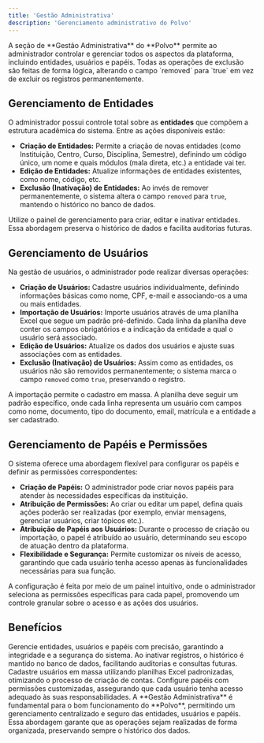 ```yaml
---
title: 'Gestão Administrativa'
description: 'Gerenciamento administrativo do Polvo'
---
```


<Note>
A seção de **Gestão Administrativa** do **Polvo** permite ao administrador controlar e gerenciar todos os aspectos da plataforma, incluindo entidades, usuários e papéis. Todas as operações de exclusão são feitas de forma lógica, alterando o campo `removed` para `true` em vez de excluir os registros permanentemente.
</Note>

## Gerenciamento de Entidades

O administrador possui controle total sobre as **entidades** que compõem a estrutura acadêmica do sistema. Entre as ações disponíveis estão:

- **Criação de Entidades:** Permite a criação de novas entidades (como Instituição, Centro, Curso, Disciplina, Semestre), definindo um código único, um nome e quais módulos (mala direta, etc.) a entidade vai ter.
- **Edição de Entidades:** Atualize informações de entidades existentes, como nome, código, etc.
- **Exclusão (Inativação) de Entidades:** Ao invés de remover permanentemente, o sistema altera o campo `removed` para `true`, mantendo o histórico no banco de dados.

<AccordionGroup>
  <Accordion icon="pen-to-square" title="Como Gerenciar Entidades">
    <p>
      Utilize o painel de gerenciamento para criar, editar e inativar entidades. Essa abordagem preserva o histórico de dados e facilita auditorias futuras.
    </p>
  </Accordion>
</AccordionGroup>

## Gerenciamento de Usuários

Na gestão de usuários, o administrador pode realizar diversas operações:

- **Criação de Usuários:** Cadastre usuários individualmente, definindo informações básicas como nome, CPF, e-mail e associando-os a uma ou mais entidades.
- **Importação de Usuários:** Importe usuários através de uma planilha Excel que segue um padrão pré-definido. Cada linha da planilha deve conter os campos obrigatórios e a indicação da entidade a qual o usuário será associado.
- **Edição de Usuários:** Atualize os dados dos usuários e ajuste suas associações com as entidades.
- **Exclusão (Inativação) de Usuários:** Assim como as entidades, os usuários não são removidos permanentemente; o sistema marca o campo `removed` como `true`, preservando o registro.

<AccordionGroup>
  <Accordion icon="user" title="Importação de Usuários via Excel">
    <p>
      A importação permite o cadastro em massa. A planilha deve seguir um padrão específico, onde cada linha representa um usuário com campos como nome, documento, tipo do documento, email, matrícula e a entidade a ser cadastrado.
    </p>
  </Accordion>
</AccordionGroup>

## Gerenciamento de Papéis e Permissões

O sistema oferece uma abordagem flexível para configurar os papéis e definir as permissões correspondentes:

- **Criação de Papéis:** O administrador pode criar novos papéis para atender às necessidades específicas da instituição.
- **Atribuição de Permissões:** Ao criar ou editar um papel, defina quais ações poderão ser realizadas (por exemplo, enviar mensagens, gerenciar usuários, criar tópicos etc.).
- **Atribuição de Papéis aos Usuários:** Durante o processo de criação ou importação, o papel é atribuído ao usuário, determinando seu escopo de atuação dentro da plataforma.
- **Flexibilidade e Segurança:** Permite customizar os níveis de acesso, garantindo que cada usuário tenha acesso apenas às funcionalidades necessárias para sua função.

<AccordionGroup>
  <Accordion icon="gear" title="Configuração de Papéis">
    <p>
      A configuração é feita por meio de um painel intuitivo, onde o administrador seleciona as permissões específicas para cada papel, promovendo um controle granular sobre o acesso e as ações dos usuários.
    </p>
  </Accordion>
</AccordionGroup>

## Benefícios

<CardGroup cols={2}>
  <Card title="Controle Total" icon="shield">
    Gerencie entidades, usuários e papéis com precisão, garantindo a integridade e a segurança do sistema.
  </Card>
  <Card title="Histórico Preservado" icon="box-archive">
    Ao inativar registros, o histórico é mantido no banco de dados, facilitando auditorias e consultas futuras.
  </Card>
  <Card title="Importação Facilitada" icon="upload">
    Cadastre usuários em massa utilizando planilhas Excel padronizadas, otimizando o processo de criação de contas.
  </Card>
  <Card title="Personalização de Acessos" icon="user-check">
    Configure papéis com permissões customizadas, assegurando que cada usuário tenha acesso adequado às suas responsabilidades.
  </Card>
</CardGroup>

<Info>
A **Gestão Administrativa** é fundamental para o bom funcionamento do **Polvo**, permitindo um gerenciamento centralizado e seguro das entidades, usuários e papéis. Essa abordagem garante que as operações sejam realizadas de forma organizada, preservando sempre o histórico dos dados.
</Info>
